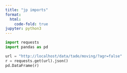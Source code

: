 ```yaml
---
title: "jp imports"
format:
  html:
    code-fold: true
jupyter: python3
---
```


```python
import requests
import pandas as pd 
```


```python
url = "http://localhost/data/tade/moving/?agr=false"
r = requests.get(url).json()
pd.DataFrame(r)
```
